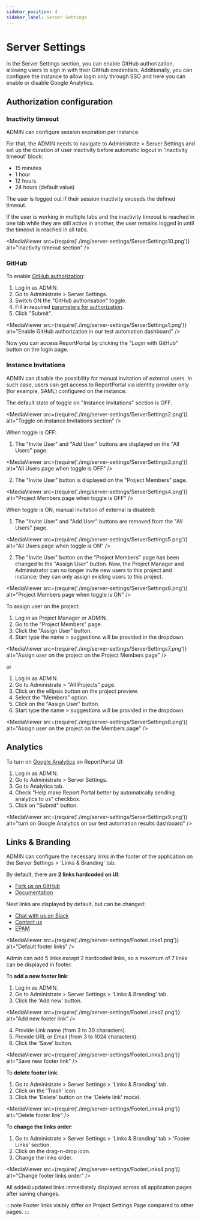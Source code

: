 ```yaml
---
sidebar_position: 4
sidebar_label: Server Settings
---
```


# Server Settings

In the Server Settings section, you can enable GitHub authorization, allowing users to sign in with their GitHub credentials. Additionally, you can configure the instance to allow login only through SSO and here you can enable or disable Google Analytics.

## Authorization configuration

### Inactivity timeout

ADMIN can configure session expiration per instance.

For that, the ADMIN needs to navigate to Administrate > Server Settings and set up the duration of user inactivity before automatic logout in 'Inactivity timeout' block:

- 15 minutes
- 1 hour
- 12 hours
- 24 hours (default value)

The user is logged out if their session inactivity exceeds the defined timeout.

If the user is working in multiple tabs and the inactivity timeout is reached in one tab while they are still active in another, the user remains logged in until the timeout is reached in all tabs.

<MediaViewer src={require('./img/server-settings/ServerSettings10.png')} alt="Inactivity timeout section" />

### GitHub

To enable [GitHub authorization](/plugins/authorization/GitHub/):

1. Log in as ADMIN.
2. Go to Administrate > Server Settings.
3. Switch ON the "GitHub authorisation" toggle.
4. Fill in required [parameters for authorization](/plugins/authorization/GitHub#reportportal-configuration).
5. Click "Submit".

<MediaViewer src={require('./img/server-settings/ServerSettings1.png')} alt="Enable GitHub authorization in our test automation dashboard" />

Now you can access ReportPortal by clicking the "Login with GitHub" button on the login page.

### Instance Invitations

ADMIN can disable the possibility for manual invitation of external users. In such case, users can get access to ReportPortal via identity provider only (for example, SAML) configured on the instance.

The default state of toggle on "Instance Invitations" section is OFF.

<MediaViewer src={require('./img/server-settings/ServerSettings2.png')} alt="Toggle on Instance Invitations section" />

When toggle is OFF:

1. The "Invite User" and "Add User" buttons are displayed on the "All Users" page.

<MediaViewer src={require('./img/server-settings/ServerSettings3.png')} alt="All Users page when toggle is OFF" />

2. The "Invite User" button is displayed on the "Project Members" page.

<MediaViewer src={require('./img/server-settings/ServerSettings4.png')} alt="Project Members page when toggle is OFF" />

When toggle is ON, manual invitation of external is disabled:

1. The "Invite User" and "Add User" buttons are removed from the "All Users" page.

<MediaViewer src={require('./img/server-settings/ServerSettings5.png')} alt="All Users page when toggle is ON" />

2. The "Invite User" button on the "Project Members" page has been changed to the "Assign User" button. Now, the Project Manager and Administrator can no longer invite new users to this project and instance; they can only assign existing users to this project.

<MediaViewer src={require('./img/server-settings/ServerSettings6.png')} alt="Project Members page when toggle is ON" />

To assign user on the project:

1. Log in as Project Manager or ADMIN.
2. Go to the "Project Members" page.
3. Click the "Assign User" button.
4. Start type the name > suggestions will be provided in the dropdown.

<MediaViewer src={require('./img/server-settings/ServerSettings7.png')} alt="Assign user on the project on the Project Members page" />

or

1. Log in as ADMIN.
2. Go to Administrate > "All Projects" page.
3. Click on the ellipsis button on the project preview.
4. Select the "Members" option.
5. Click on the "Assign User" button.
6. Start type the name > suggestions will be provided in the dropdown.

<MediaViewer src={require('./img/server-settings/ServerSettings8.png')} alt="Assign user on the project on the Members page" />

## Analytics

To turn on [Google Analytics](/terms-and-conditions/GoogleAnalyticsUsageByReportPortal/) on ReportPortal UI:

1. Log in as ADMIN.
2. Go to Administrate > Server Settings.
3. Go to Analytics tab.
4. Check "Help make Report Portal better by automatically sending analytics to us" checkbox.
5. Click on "Submit" button.

<MediaViewer src={require('./img/server-settings/ServerSettings9.png')} alt="turn on Google Analytics on our test automation results dashboard" />

## Links & Branding

ADMIN can configure the necessary links in the footer of the application on the Server Settings > 'Links & Branding' tab.

By default, there are **2 links hardcoded on UI**:

- [Fork us on GitHub](https://github.com/reportportal)
- [Documentation](https://reportportal.io/docs/)

Next links are displayed by default, but can be changed:

- [Chat with us on Slack](https://slack.epmrpp.reportportal.io/)
- [Contact us](mailto:support@reportportal.io)
- [EPAM](https://www.epam.com/)

<MediaViewer src={require('./img/server-settings/FooterLinks1.png')} alt="Default footer links" />

Admin can add 5 links except 2 hardcoded links, so a maximum of 7 links can be displayed in footer.

To **add a new footer link**:

1. Log in as ADMIN.
2. Go to Administrate > Server Settings > 'Links & Branding' tab.
3. Click the 'Add new' button.

<MediaViewer src={require('./img/server-settings/FooterLinks2.png')} alt="Add new footer link" />

4. Provide Link name (from 3 to 30 characters).
5. Provide URL or Email (from 3 to 1024 characters).
6. Click the 'Save' button.

<MediaViewer src={require('./img/server-settings/FooterLinks3.png')} alt="Save new footer link" />

To **delete footer link**:

1. Go to Administrate > Server Settings > 'Links & Branding' tab.
2. Click on the 'Trash' icon.
3. Click the 'Delete' button on the 'Delete link' modal.

<MediaViewer src={require('./img/server-settings/FooterLinks4.png')} alt="Delete footer link" />

To **change the links order**:

1. Go to Administrate > Server Settings >  'Links & Branding' tab > 'Footer Links' section.
2. Click on the drag-n-drop icon.
3. Change the links order.

<MediaViewer src={require('./img/server-settings/FooterLinks4.png')} alt="Change footer links order" />

All added/updated links immediately displayed across all application pages after saving changes.

:::note
Footer links visibly differ on Project Settings Page compared to other pages.
:::
